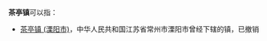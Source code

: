 '''茶亭镇'''可以指：
{{PRC admin/disambig|36/11/21/104/000|43/01/12/103/000}}
* [[茶亭镇_(溧阳市)|茶亭镇 (溧阳市)]]，中华人民共和国江苏省常州市溧阳市曾经下辖的镇，已撤销
{{disambig|cat=三字中国镇名消歧义}}